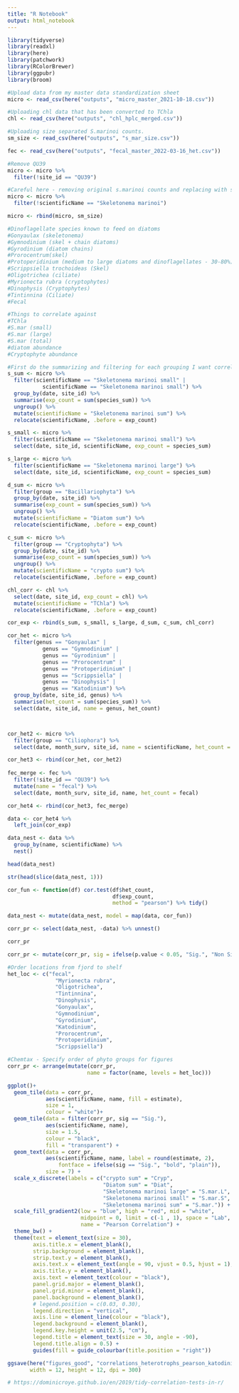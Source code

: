 ```yaml
---
title: "R Notebook"
output: html_notebook
---
```




```r
library(tidyverse)
library(readxl)
library(here)
library(patchwork)
library(RColorBrewer)
library(ggpubr)
library(broom)
```

```r
#Upload data from my master data standardization sheet
micro <- read_csv(here("outputs", "micro_master_2021-10-18.csv")) 

#Uploading chl data that has been converted to TChla
chl <- read_csv(here("outputs", "chl_hplc_merged.csv"))

#Uploading size separated S.marinoi counts.
sm_size <- read_csv(here("outputs", "s_mar_size.csv"))

fec <- read_csv(here("outputs", "fecal_master_2022-03-16_het.csv"))
```

```r
#Remove QU39
micro <- micro %>% 
  filter(!site_id == "QU39")
```

```r

#Careful here - removing original s.marinoi counts and replacing with size separated counts. Ensure that the outputs are comparable.
micro <- micro %>% 
  filter(!scientificName == "Skeletonema marinoi")

micro <- rbind(micro, sm_size)

```

```r
#Dinoflagellate species known to feed on diatoms
#Gonyaulax (skeletonema)
#Gymnodinium (skel + chain diatoms)
#Gyrodinium (diatom chains)
#Prorocentrum(skel)
#Protoperidinium (medium to large diatoms and dinoflagellates - 30-80%)
#Scrippsiella trochoideas (Skel)
#Oligotrichea (ciliate)
#Myrionecta rubra (cryptophytes)
#Dinophysis (Cryptophytes)
#Tintinnina (Ciliate)
#Fecal

#Things to correlate against 
#TChla
#S.mar (small)
#S.mar (large)
#S.mar (total)
#diatom abundance 
#Cryptophyte abundance

#First do the summarizing and filtering for each grouping I want correlated against.
s_sum <- micro %>% 
  filter(scientificName == "Skeletonema marinoi small" | 
           scientificName == "Skeletonema marinoi small") %>% 
  group_by(date, site_id) %>% 
  summarise(exp_count = sum(species_sum)) %>% 
  ungroup() %>% 
  mutate(scientificName = "Skeletonema marinoi sum") %>% 
  relocate(scientificName, .before = exp_count)

s_small <- micro %>% 
  filter(scientificName == "Skeletonema marinoi small") %>%
  select(date, site_id, scientificName, exp_count = species_sum)

s_large <- micro %>% 
  filter(scientificName == "Skeletonema marinoi large") %>%
  select(date, site_id, scientificName, exp_count = species_sum)

d_sum <- micro %>% 
  filter(group == "Bacillariophyta") %>% 
  group_by(date, site_id) %>% 
  summarise(exp_count = sum(species_sum)) %>% 
  ungroup() %>% 
  mutate(scientificName = "Diatom sum") %>% 
  relocate(scientificName, .before = exp_count)

c_sum <- micro %>% 
  filter(group == "Cryptophyta") %>% 
  group_by(date, site_id) %>% 
  summarise(exp_count = sum(species_sum)) %>% 
  ungroup() %>% 
  mutate(scientificName = "crypto sum") %>% 
  relocate(scientificName, .before = exp_count)

chl_corr <- chl %>% 
  select(date, site_id, exp_count = chl) %>% 
  mutate(scientificName = "TChla") %>% 
  relocate(scientificName, .before = exp_count)

cor_exp <- rbind(s_sum, s_small, s_large, d_sum, c_sum, chl_corr)

cor_het <- micro %>% 
  filter(genus == "Gonyaulax" |
           genus == "Gymnodinium" |
           genus == "Gyrodinium" |
           genus == "Prorocentrum" |
           genus == "Protoperidinium" |
           genus == "Scrippsiella" |
           genus == "Dinophysis" |
           genus == "Katodinium") %>% 
  group_by(date, site_id, genus) %>% 
  summarise(het_count = sum(species_sum)) %>% 
  select(date, site_id, name = genus, het_count)



cor_het2 <- micro %>%
  filter(group == "Ciliophora") %>% 
  select(date, month_surv, site_id, name = scientificName, het_count = species_sum)

cor_het3 <- rbind(cor_het, cor_het2)
           
fec_merge <- fec %>%
  filter(!site_id == "QU39") %>% 
  mutate(name = "fecal") %>% 
  select(date, month_surv, site_id, name, het_count = fecal)

cor_het4 <- rbind(cor_het3, fec_merge)

data <- cor_het4 %>% 
  left_join(cor_exp)

data_nest <- data %>% 
  group_by(name, scientificName) %>%
  nest()

head(data_nest)

str(head(slice(data_nest, 1)))

cor_fun <- function(df) cor.test(df$het_count,
                                 df$exp_count,
                                 method = "pearson") %>% tidy()

data_nest <- mutate(data_nest, model = map(data, cor_fun))

corr_pr <- select(data_nest, -data) %>% unnest()

corr_pr

corr_pr <- mutate(corr_pr, sig = ifelse(p.value < 0.05, "Sig.", "Non Sig."))
```

```r
#Order locations from fjord to shelf
het_loc <- c("fecal",
               "Myrionecta rubra",
               "Oligotrichea",
               "Tintinnina",
               "Dinophysis",
               "Gonyaulax",
               "Gymnodinium",
               "Gyrodinium",
               "Katodinium",
               "Prorocentrum",
               "Protoperidinium",
               "Scrippsiella")

#Chemtax - Specify order of phyto groups for figures
corr_pr <- arrange(mutate(corr_pr,
                         name = factor(name, levels = het_loc)))

```




```r
ggplot()+
  geom_tile(data = corr_pr,
            aes(scientificName, name, fill = estimate),
            size = 1,
            colour = "white")+
  geom_tile(data = filter(corr_pr, sig == "Sig."),
            aes(scientificName, name),
            size = 1.5,
            colour = "black",
            fill = "transparent") +
  geom_text(data = corr_pr,
            aes(scientificName, name, label = round(estimate, 2), 
                fontface = ifelse(sig == "Sig.", "bold", "plain")),
            size = 7) +
  scale_x_discrete(labels = c("crypto sum" = "Cryp", 
                              "Diatom sum" = "Diat",
                              "Skeletonema marinoi large" = "S.mar.L",
                              "Skeletonema marinoi small" = "S.mar.S",
                              "Skeletonema marinoi sum" = "S.mar.")) +
  scale_fill_gradient2(low = "blue", high = "red", mid = "white", 
                       midpoint = 0, limit = c(-1 , 1), space = "Lab", 
                       name = "Pearson Correlation") +
  theme_bw() +
  theme(text = element_text(size = 30),
        axis.title.x = element_blank(),
        strip.background = element_blank(),
        strip.text.y = element_blank(),
        axis.text.x = element_text(angle = 90, vjust = 0.5, hjust = 1),
        axis.title.y = element_blank(),
        axis.text = element_text(colour = "black"),
        panel.grid.major = element_blank(),
        panel.grid.minor = element_blank(),
        panel.background = element_blank(),
        # legend.position = c(0.03, 0.30),
        legend.direction = "vertical",
        axis.line = element_line(colour = "black"),
        legend.background = element_blank(),
        legend.key.height = unit(2.5, "cm"),
        legend.title = element_text(size = 30, angle = -90),
        legend.title.align = 0.5) +
        guides(fill = guide_colourbar(title.position = "right")) 

ggsave(here("figures_good", "correlations_heterotrophs_pearson_katodinium.png"),
       width = 12, height = 12, dpi = 300)

# https://dominicroye.github.io/en/2019/tidy-correlation-tests-in-r/
```





